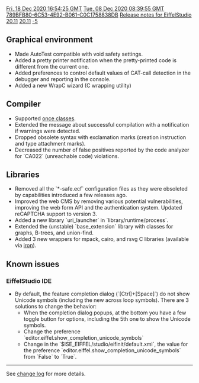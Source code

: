 [[Property:modification_date|Fri, 18 Dec 2020 16:54:25 GMT]]
[[Property:publication_date|Tue, 08 Dec 2020 08:39:55 GMT]]
[[Property:uuid|789BFB80-6C53-4E92-B061-C0C1758838DB]]
[[Property:title|Release notes for EiffelStudio 20.11]]
[[Property:link_title|20.11]]
[[Property:weight|-5]]
==Graphical environment==
* Made AutoTest compatible with void safety settings.
* Added a pretty printer notification when the pretty-printed code is different from the current one.
* Added preferences to control default values of CAT-call detection in the debugger and reporting in the console.
* Added a new WrapC wizard (C wrapping utility)

==Compiler==
* Supported [https://www.eiffel.org/blog/Alexander%20Kogtenkov/2020/12/once-classes once classes].
* Extended the message about successful compilation with a notification if warnings were detected.
* Dropped obsolete syntax with exclamation marks (creation instruction and type attachment marks).
* Decreased the number of false positives reported by the code analyzer for `CA022` (unreachable code) violations.

==Libraries==
* Removed all the `*-safe.ecf` configuration files as they were obsoleted by capabilities introduced a few releases ago.
* Improved the web CMS by removing various potential vulnerabilities, improving the web form API and the authentication system. Updated reCAPTCHA support to version 3.
* Added a new library `uri_launcher` in `library/runtime/process`.
* Extended the (unstable) `base_extension` library with classes for graphs, B-trees, and union-find.
* Added 3 new wrappers for mpack, cairo, and rsvg C libraries (available via <a href="https://iron.eiffel.com/">iron</a>).

==Known issues==
=== EiffelStudio IDE===
* By default, the feature completion dialog (`[Ctrl]+[Space]`) do not show Unicode symbols (including the new across loop symbols). There are 3 solutions to change the behavior:
** When the completion dialog popups, at the bottom you have a few toggle button for options, including the 5th one to show the Unicode symbols.
** Change the preference `editor.eiffel.show_completion_unicode_symbols`
** Change in the `$ISE_EIFFEL/studio/eifinit/default.xml`, the value for the preference `editor.eiffel.show_completion_unicode_symbols` from `False` to `True`.

----

See [https://dev.eiffel.com/EiffelStudio_20.11_Releases change log] for more details.